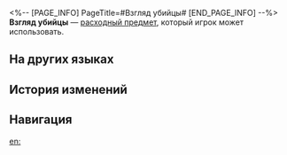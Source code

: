 <%-- [PAGE_INFO]
PageTitle=#Взгляд убийцы#
[END_PAGE_INFO] --%>
{{Расходный предмет Инфобокс
|id          = 408614
|Изображения = Предмет Взгляд убийцы.png
|Тип         = Расходные предметы силы атаки
|Редкость    = 3
|Эффект      = Повышает силу атаки всех союзников на 14% плюс 230 ед. в следующем бою.
|Описание    = Вы хорошо помните ту роковую ночь: съёжившись в шкафу, вы тихо сидели, боясь издать лишний звук. Когда человек, жестоко убивший ваших родителей, повернулся к вам лицом, в вашей памяти навсегда запечатлелось выражение его глаз.<br />Теперь же, когда вы стоите над его безжизненным телом, по вашим венам течёт ликование мести. Однако, когда вы моетесь и мельком видите в зеркале свои собственные глаза, вас охватывает ужас: у вас такой же пронзающий взгляд, как и у того убийцы.
|Рецепт      = 
|Источник1   = [[Торговый дом Мира грёз]]
|Источник2   = 
|Источник3   = 
}}
{{Описание|''«Опытный детектив может узнать убийцу, просто взглянув ему в глаза, ведь у всех убийц чертовски похожий взгляд».''}}
'''Взгляд убийцы''' — [[расходный предмет]], который игрок может использовать.

==На других языках==
{{На других языках
|en   = Murderer's Gaze
|zhs  = 凶手的眼神
|zht  = 兇手的眼神
|ja   = 犯人の眼差し
|ko   = 범인의 눈빛
|es   = La mirada del asesino
|fr   = Regard du tueur
|ru   = Взгляд убийцы
|th   = Murderer's Gaze
|vi   = Ánh Mắt Hung Thủ
|de   = Mörderischer Blick
|id   = Murderer's Gaze
|pt   = Olhar do Assassino
}}

==История изменений==
{{История изменений|3.5}}

==Навигация==
{{Расходные предметы Навбокс}}

[[en:]]